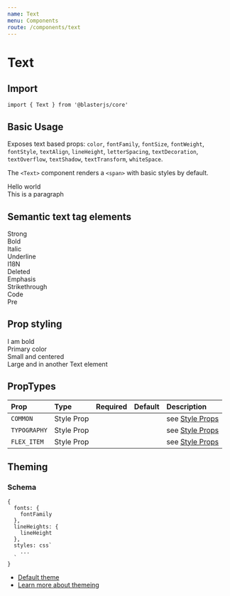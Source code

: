```yaml
---
name: Text
menu: Components
route: /components/text
---
```



# Text

## Import
`import { Text } from '@blasterjs/core'`

## Basic Usage

Exposes text based props: `color`, `fontFamily`, `fontSize`, `fontWeight`,
`fontStyle`, `textAlign`, `lineHeight`, `letterSpacing`, `textDecoration`,
`textOverflow`, `textShadow`, `textTransform`, `whiteSpace`.

The `<Text>` component renders a `<span>` with basic styles by default.

<Playground>
  <Text>Hello world</Text>
  <br />
  <Text as="p">This is a paragraph</Text>
</Playground>

## Semantic text tag elements

<Playground>
  <Text as="strong">Strong</Text>
  <br />
  <Text as="b">Bold</Text>
  <br />
  <Text as="i">Italic</Text>
  <br />
  <Text as="u">Underline</Text>
  <br />
  <Text as="abbr">I18N</Text>
  <br />
  <Text as="del">Deleted</Text>
  <br />
  <Text as="em">Emphasis</Text>
  <br />
  <Text as="s">Strikethrough</Text>
  <br />
  <Text as="code">Code</Text>
  <br />
  <Text as="pre">Pre</Text>
</Playground>

## Prop styling

<Playground>
  <Text fontWeight="bold">I am bold</Text>
  <br />
  <Text color="primary">Primary color</Text>
  <br />
  <Text textAlign="center" fontSize="12px" as="p">Small and centered</Text>
  <br />
  <Text fontSize={4}>Large and in <Text fontWeight="bold">another Text element</Text></Text>
</Playground>

## PropTypes

| Prop | Type | Required | Default | Description |
|:-----|:-----|:---------|:--------|:------------|
| `COMMON` | Style Prop |  |  | see [Style Props](/style-props) |
| `TYPOGRAPHY` | Style Prop |  |  | see [Style Props](/style-props) |
| `FLEX_ITEM` | Style Prop |  |  | see [Style Props](/style-props) |


## Theming

### Schema
```
{
  fonts: {
    fontFamily
  },
  lineHeights: {
    lineHeight
  },
  styles: css`
    ...
  `
}
```

- [Default theme](https://github.com/raster-foundry/blasterjs/tree/master/packages/core/theme/components/text)
- [Learn more about themeing](/blaster-theme)
